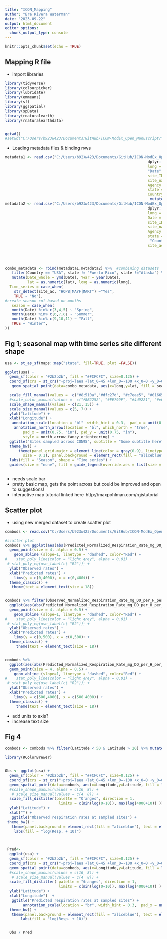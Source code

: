 ```yaml
---
title: "ICON_Mapping"
author: "Bre Rivera Waterman"
date: "2023-09-22"
output: html_document
editor_options: 
  chunk_output_type: console
---
```


```r
knitr::opts_chunk$set(echo = TRUE)
```

## Mapping R file


 - import libraries

```r
library(tidyverse)
library(colourpicker)
library(lubridate)
library(emmeans)
library(sf)
library(ggspatial)
library(spData)
library(rnaturalearth)
library(rnaturalearthdata)


getwd()
#setwd("C:/Users/b923w423/Documents/GitHub/ICON-ModEx_Open_Manuscript/")

```


- Loading metadata files & binding rows 
```r
metadata1 <- read.csv("C:/Users/b923w423/Documents/GitHub/ICON-ModEx_Open_Manuscript/v8_WHONDRS_S19S_Sediment/WHONDRS_S19S_Sediment_Metadata/v4_WHONDRS_S19S_Metadata.csv") %>% slice(-1) %>% 
                                                                dplyr::select(lat = "MS_Latitude_dec.deg",
                                                                long = "MS_Longitude_dec.deg",
                                                                "Date",
                                                                site_ID = "Sample_ID",
                                                                site_name = "Stream_Name",
                                                                Agency = "Associated_Site",
                                                                state = "State_or_Province", 
                                                                Country = "Country") %>%
                                                                 mutate(site_ac = "no")
metadata2 <- read.csv("C:/Users/b923w423/Documents/GitHub/ICON-ModEx_Open_Manuscript/v3_CM_SSS_Data_Package/v3_CM_SSS_Field_Metadata.csv", header = TRUE) %>%      mutate(Country = "USA")  %>%                                 
                                                                dplyr::select(lat = "Sample_Latitude",
                                                                long = "Sample_Longitude",
                                                                Date = "Sample_Date",
                                                                site_ID = "Parent_ID",
                                                                site_name = "Stream_Name",
                                                                Agency = "Organization",
                                                                state = "State",
                                                                 "Country",
                                                                site_ac = "Site_ID")
                                                               
                                                            


combo_metadata <- rbind(metadata1,metadata2) %>%  #combining datasets
   filter(Country == "USA", state != "Puerto Rico", state !="Alaska") %>% #next few lines are to determine which sites are NEON, create a time series Y or N column based on if sites are NEON
   mutate(Date_whole = ymd(Date), Year = year(Date),
          lat = as.numeric(lat), long = as.numeric(long),
  Time_series = case_when(
    str_detect(site_ac, "HOPB|MAYF|MART") ~"Yes", 
    TRUE ~ "No"),
#create season col based on months
   season = case_when(
   month(Date) %in% c(3,4,5) ~ "Spring", 
   month(Date) %in% c(6,7,8) ~ "Summer", 
   month(Date) %in% c(9,10,11) ~ "Fall", 
   TRUE ~ "Winter", 
))


```



## Fig 1; seasonal map with time series site different shape
```r

usa <- st_as_sf(maps::map("state", fill=TRUE, plot =FALSE))

ggplot(usa) +
  geom_sf(color = "#2b2b2b", fill = "#FCFCFC", size=0.125) +
  coord_sf(crs = st_crs("+proj=laea +lat_0=45 +lon_0=-100 +x_0=0 +y_0=0 +a=6370997 +b=6370997 +units=m +no_defs")) +  #geom_spatial_point(data=combo_metadata, aes(x=long,y=lat, fill = season),  pch = 21, size = 4) +  
   geom_spatial_point(data=combo_metadata, aes(x=long,y=lat, fill = season, shape = Time_series, size = Time_series)) + 

  scale_fill_manual(values =  c("#8c510a","#dfc27d", "#c7eae5", "#01665e" ))+ #color blind safe colors
  #scale_color_manual(values =  c("#8B2252", "#EE799F", "#4d9221", "#e6f5d0" ))+ #color blind safe colors
  scale_shape_manual(values = c(21, 15)) + 
  scale_size_manual(values = c(5, 7)) +
  ylab("Latitude") + 
  xlab("Longitude") + 
   annotation_scale(location = "bl", width_hint = 0.3,  pad_x = unit(0.5, "in"), pad_y = unit(0.5, "in")) +
    annotation_north_arrow(location = "bl", which_north = "true", 
        pad_x = unit(0.75, "in"), pad_y = unit(0.75, "in"),
        style = north_arrow_fancy_orienteering) +
  ggtitle("Sites sampled across CONUS", subtitle = "Some subtitle here") +
  theme_bw() + 
      theme(panel.grid.major = element_line(color = gray(0.9), linetype = "dashed", 
        size = 0.1), panel.background = element_rect(fill = "aliceblue"), text = element_text(size = 18)) +
  labs(fill = "Season", shape = "Time series") + 
  guides(size = "none", fill = guide_legend(override.aes = list(size = 5, shape = 21)),  shape = guide_legend(override.aes = list(size = 5)))  



```
 
  - needs scale bar
  - pretty basic map, gets the point across but could be improved and open to suggestions!
  - interactive map tutorial linked here: http://maxpohlman.com/rgistutorial


## Scatter plot  
- using new merged dataset to create scatter plot
```r
combods <- read.csv("C:/Users/b923w423/Documents/GitHub/ICON-ModEx_Open_Manuscript/ICON-ModEx_Combined_Predicted_Observed_Respiration_Rates.csv") %>% filter(!is.na(Observed_Normalized_Respiration_Rate_mg_DO_per_H_per_L_sediment),!is.na(Predicted_Normalized_Respiration_Rate_mg_DO_per_H_per_L_sediment)) %>% filter(Observed_Normalized_Respiration_Rate_mg_DO_per_H_per_L_sediment > -9990, Predicted_Normalized_Respiration_Rate_mg_DO_per_H_per_L_sediment > -9990 )

#scatter plot
combods %>% ggplot(aes(abs(Predicted_Normalized_Respiration_Rate_mg_DO_per_H_per_L_sediment), abs(Observed_Normalized_Respiration_Rate_mg_DO_per_H_per_L_sediment))) +
  geom_point(size = 4, alpha = 0.5) + 
    geom_abline (slope=1, linetype = "dashed", color="Red") + 
#    stat_poly_line(color = "light grey", alpha = 0.01) +
 # stat_poly_eq(use_label(c( "R2"))) +
  ylab("Observed rates") + 
  xlab("Predicted rates") + 
    lims(y = c(0,4000), x = c(0,4000)) + 
  theme_classic() +
   theme(text = element_text(size = 18))


combods %>% filter(Observed_Normalized_Respiration_Rate_mg_DO_per_H_per_L_sediment < abs(500)) %>% #filter not working
  ggplot(aes(abs(Predicted_Normalized_Respiration_Rate_mg_DO_per_H_per_L_sediment), abs(Observed_Normalized_Respiration_Rate_mg_DO_per_H_per_L_sediment))) +
  geom_point(size = 4, alpha = 0.5) + 
    geom_abline (slope=1, linetype = "dashed", color="Red") + 
#    stat_poly_line(color = "light grey", alpha = 0.01) +
 # stat_poly_eq(use_label(c( "R2"))) +
  ylab("Observed rates") + 
  xlab("Predicted rates") + 
    lims(y = c(0,500), x = c(0,500)) + 
  theme_classic() + 
     theme(text = element_text(size = 18))


combods %>% 
  ggplot(aes(abs(Predicted_Normalized_Respiration_Rate_mg_DO_per_H_per_L_sediment), abs(Observed_Normalized_Respiration_Rate_mg_DO_per_H_per_L_sediment))) +
  geom_point(size = 4, alpha = 0.5) + 
    geom_abline (slope=1, linetype = "dashed", color="Red") + 
#    stat_poly_line(color = "light grey", alpha = 0.01) +
 # stat_poly_eq(use_label(c( "R2"))) +
  ylab("Observed rates") + 
  xlab("Predicted rates") + 
    lims(y = c(500,4000), x = c(500,4000)) + 
  theme_classic() + 
     theme(text = element_text(size = 18))

```
 
  - add units to axis?
  - increase text size



## Fig 4 
```r
combods <- combods %>% filter(Latitude < 50 & Latitude > 20) %>% mutate(LogObs = Observed_Normalized_Respiration_Rate_mg_DO_per_H_per_L_sediment, LogPred = Predicted_Normalized_Respiration_Rate_mg_DO_per_H_per_L_sediment)

library(RColorBrewer)


Obs <- ggplot(usa) +
  geom_sf(color = "#2b2b2b", fill = "#FCFCFC", size=0.125) +
  coord_sf(crs = st_crs("+proj=laea +lat_0=45 +lon_0=-100 +x_0=0 +y_0=0 +a=6370997 +b=6370997 +units=m +no_defs"), datum = NA) +
  geom_spatial_point(data=combods, aes(x=Longitude,y=Latitude, fill = log(-LogObs+10)), pch = 21, size =4) +     
  #scale_shape_manual(values = c(16, 8)) +
   # scale_size_manual(values = c(4, 8)) +
  scale_fill_distiller(palette = "Oranges", direction = 1,  
                        limits = c(min(log(0+10)), max(log(4000+10)) )) + 
  ylab("Latitude") + 
  xlab("") +
   ggtitle("Observed respiration rates at sampled sites") +
 theme_bw() +
   theme(panel.background = element_rect(fill = "aliceblue"), text = element_text(size = 15), legend.position ="none") +
    labs(fill = "log(Resp. + 10)") 


  
 Pred<- 
  ggplot(usa) +
  geom_sf(color = "#2b2b2b", fill = "#FCFCFC", size=0.125) +
  coord_sf(crs = st_crs("+proj=laea +lat_0=45 +lon_0=-100 +x_0=0 +y_0=0 +a=6370997 +b=6370997 +units=m +no_defs"), datum = NA) +
  geom_spatial_point(data=combods, aes(x=Longitude,y=Latitude, fill = log(-LogPred+10)), pch = 21, size =4) +     
  #scale_shape_manual(values = c(16, 8)) +
   # scale_size_manual(values = c(4, 8)) +
  scale_fill_distiller( palette = "Oranges", direction = 1, 
                        limits = c(min(log(0+10)), max(log(4000+10)) ) )  + 
  ylab("Latitude") + 
  xlab("Longitude")  +
   ggtitle("Predicted respiration rates at sampled sites") +
        annotation_scale(location = "br", width_hint = 0.3,  pad_x = unit(0.1, "in"), pad_y = unit(0.1, "in")) +
  theme_bw() +
   theme(panel.background = element_rect(fill = "aliceblue"), text = element_text(size = 15), legend.position = "bottom") +
       labs(fill = "log(Resp. + 10)") 


  Obs / Pred

```


